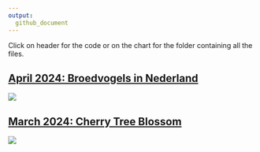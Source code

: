 ```yaml
---
output: 
  github_document
---
```


Click on header for the code or on the chart for the folder containing all the files.

## [April 2024: Broedvogels in Nederland](https://github.com/Willem-Jelle/Projects/blob/main/2024-04_broedvogels/2024-04_broedvogels_code.R)

<a href='https://github.com/Willem-Jelle/Projects/blob/main/2024-04_broedvogels'>
  <img src='Projects/2024-04_broedvogels/2024-04_broedvogels_viz_01.png'/></a>
  
## [March 2024: Cherry Tree Blossom](https://github.com/Willem-Jelle/Projects/blob/main/2024-03_cherry_tree_blossom/2024-03_cherry_tree_blossom_code.R)

<a href='2024-03_cherry_tree_blossom/2024-03_cherry_tree_blossom_viz.png'>
  <img src='Projects/2024-03_cherry_tree_blossom/2024-03_cherry_tree_blossom_viz.png'/></a>






